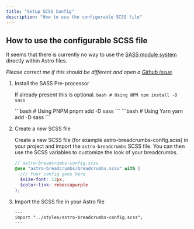 ```yaml
---
title: "Setup SCSS Config"
description: "How to use the configurable SCSS file"
---
```



## How to use the configurable SCSS file

It seems that there is currently no way to use the [SASS module system](https://sass-lang.com/documentation/modules) directly within Astro files.

_Please correct me if this should be different and open a [Github issue](https://github.com/felix-berlin/astro-breadcrumbs/issues)._

<Steps>

1. Install the SASS Pre-processor

   If already present this is optional.
   <Tabs>
     <TabItem label="npm">
       ```bash
         # Using NPM
         npm install -D sass
       ```

     </TabItem>
     <TabItem label="pnpm">
       ```bash
         # Using PNPM
         pnpm add -D sass
       ```

     </TabItem>
     <TabItem label="yarn">
       ```bash
         # Using Yarn
         yarn add -D sass
       ```

     </TabItem>
   </Tabs>

2. Create a new SCSS file

   Create a new SCSS file (for example astro-breadcrumbs-config.scss) in your project and import the `astro-breadcrumbs` SCSS file. You can then use the SCSS variables to customize the look of your breadcrumbs.

   ```scss
   // astro-breadcrumbs-config.scss
   @use "astro-breadcrumbs/breadcrumbs.scss" with (
     /// Your config goes here
     $size-font: 12px,
     $color-link: rebeccapurple
   );
   ```
3. Import the SCSS file in your Astro file

   ```astro
   ---
   import "../styles/astro-breadcrumbs-config.scss";
   ---
   ```
</Steps>


